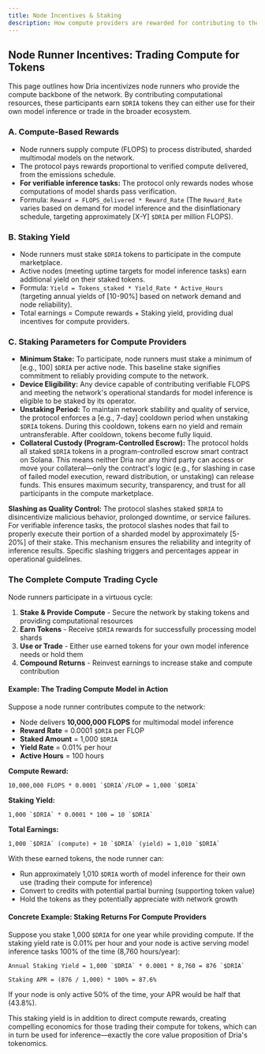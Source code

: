 ```yaml
---
title: Node Incentives & Staking
description: How compute providers are rewarded for contributing to the Dria network, enabling the trading compute for inference model.
---
```


## Node Runner Incentives: Trading Compute for Tokens

This page outlines how Dria incentivizes node runners who provide the compute backbone of the network. By contributing computational resources, these participants earn `$DRIA` tokens they can either use for their own model inference or trade in the broader ecosystem.

### **A. Compute-Based Rewards**
- Node runners supply compute (FLOPS) to process distributed, sharded multimodal models on the network.
- The protocol pays rewards proportional to verified compute delivered, from the emissions schedule.
- **For verifiable inference tasks:** The protocol only rewards nodes whose computations of model shards pass verification.
- Formula: `Reward = FLOPS_delivered * Reward_Rate` (The `Reward_Rate` varies based on demand for model inference and the disinflationary schedule, targeting approximately [X-Y] `$DRIA` per million FLOPS).

### **B. Staking Yield**
- Node runners must stake `$DRIA` tokens to participate in the compute marketplace.
- Active nodes (meeting uptime targets for model inference tasks) earn additional yield on their staked tokens.
- Formula: `Yield = Tokens_staked * Yield_Rate * Active_Hours` (targeting annual yields of [10-90%] based on network demand and node reliability).
- Total earnings = Compute rewards + Staking yield, providing dual incentives for compute providers.

### **C. Staking Parameters for Compute Providers**
- **Minimum Stake:** To participate, node runners must stake a minimum of [e.g., 100] `$DRIA` per active node. This baseline stake signifies commitment to reliably providing compute to the network.
- **Device Eligibility:** Any device capable of contributing verifiable FLOPS and meeting the network's operational standards for model inference is eligible to be staked by its operator.
- **Unstaking Period:** To maintain network stability and quality of service, the protocol enforces a [e.g., 7-day] cooldown period when unstaking `$DRIA` tokens. During this cooldown, tokens earn no yield and remain untransferable. After cooldown, tokens become fully liquid.
- **Collateral Custody (Program-Controlled Escrow):** The protocol holds all staked `$DRIA` tokens in a program-controlled escrow smart contract on Solana. This means neither Dria nor any third party can access or move your collateral—only the contract's logic (e.g., for slashing in case of failed model execution, reward distribution, or unstaking) can release funds. This ensures maximum security, transparency, and trust for all participants in the compute marketplace.

**Slashing as Quality Control:**
The protocol slashes staked `$DRIA` to disincentivize malicious behavior, prolonged downtime, or service failures. For verifiable inference tasks, the protocol slashes nodes that fail to properly execute their portion of a sharded model by approximately [5-20%] of their stake. This mechanism ensures the reliability and integrity of inference results. Specific slashing triggers and percentages appear in operational guidelines.

### The Complete Compute Trading Cycle

Node runners participate in a virtuous cycle:

1. **Stake & Provide Compute** - Secure the network by staking tokens and providing computational resources
2. **Earn Tokens** - Receive `$DRIA` rewards for successfully processing model shards
3. **Use or Trade** - Either use earned tokens for your own model inference needs or hold them
4. **Compound Returns** - Reinvest earnings to increase stake and compute contribution

#### Example: The Trading Compute Model in Action

Suppose a node runner contributes compute to the network:
- Node delivers **10,000,000 FLOPS** for multimodal model inference
- **Reward Rate** = 0.0001 `$DRIA` per FLOP
- **Staked Amount** = 1,000 `$DRIA`
- **Yield Rate** = 0.01% per hour
- **Active Hours** = 100 hours

**Compute Reward:**

    10,000,000 FLOPS * 0.0001 `$DRIA`/FLOP = 1,000 `$DRIA`

**Staking Yield:**

    1,000 `$DRIA` * 0.0001 * 100 = 10 `$DRIA`

**Total Earnings:**

    1,000 `$DRIA` (compute) + 10 `$DRIA` (yield) = 1,010 `$DRIA`

With these earned tokens, the node runner can:
- Run approximately 1,010 `$DRIA` worth of model inference for their own use (trading their compute for inference)
- Convert to credits with potential partial burning (supporting token value)
- Hold the tokens as they potentially appreciate with network growth

#### Concrete Example: Staking Returns For Compute Providers

Suppose you stake 1,000 `$DRIA` for one year while providing compute. If the staking yield rate is 0.01% per hour and your node is active serving model inference tasks 100% of the time (8,760 hours/year):

    Annual Staking Yield = 1,000 `$DRIA` * 0.0001 * 8,760 = 876 `$DRIA`

    Staking APR = (876 / 1,000) * 100% = 87.6%

If your node is only active 50% of the time, your APR would be half that (43.8%). 

This staking yield is in addition to direct compute rewards, creating compelling economics for those trading their compute for tokens, which can in turn be used for inference—exactly the core value proposition of Dria's tokenomics. 